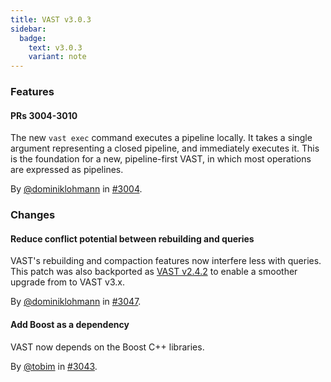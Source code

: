 ```yaml
---
title: VAST v3.0.3
sidebar:
  badge:
    text: v3.0.3
    variant: note
---
```


### Features

#### PRs 3004-3010

The new `vast exec` command executes a pipeline locally. It takes a single
argument representing a closed pipeline, and immediately executes it. This is
the foundation for a new, pipeline-first VAST, in which most operations are
expressed as pipelines.

By [@dominiklohmann](https://github.com/dominiklohmann) in [#3004](https://github.com/tenzir/tenzir/pull/3004).

### Changes

#### Reduce conflict potential between rebuilding and queries

VAST's rebuilding and compaction features now interfere less with queries. This
patch was also backported as [VAST v2.4.2](https://vast.io/changelog#v242) to
enable a smoother upgrade from to VAST v3.x.

By [@dominiklohmann](https://github.com/dominiklohmann) in [#3047](https://github.com/tenzir/tenzir/pull/3047).

#### Add Boost as a dependency

VAST now depends on the Boost C++ libraries.

By [@tobim](https://github.com/tobim) in [#3043](https://github.com/tenzir/tenzir/pull/3043).
